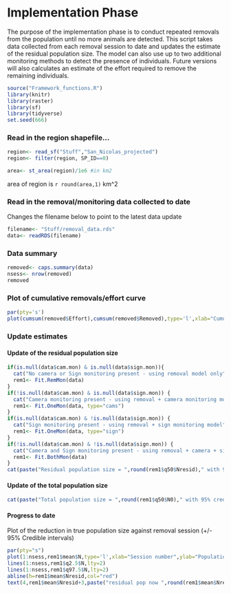Implementation Phase
========================================================

The purpose of the implementation phase is to conduct repeated removals from the population until no more animals are detected.  This script takes data collected from each removal session to date and updates the estimate of the residual population size.  The model can also use up to two additional monitoring methods to detect the presence of individuals.  Future versions will also calculates an estimate of the effort required to remove the remaining individuals.

```r
source("Framework_functions.R")
library(knitr)
library(raster)
library(sf)
library(tidyverse)
set.seed(666)

```

### Read in the region shapefile...

```r
region<- read_sf("Stuff","San_Nicolas_projected")
region<- filter(region, SP_ID==0)

area<- st_area(region)/1e6 #in km2
```

area of region is `r round(area,1)` km^2

### Read in the removal/monitoring data collected to date

Changes the filename below to point to the latest data update
```r
filename<- "Stuff/removal_data.rds"
data<- readRDS(filename)

```
### Data summary
```r
removed<- caps.summary(data)
nsess<- nrow(removed)
removed
```

### Plot of cumulative removals/effort curve

```r
par(pty='s')
plot(cumsum(removed$Effort),cumsum(removed$Removed),type='l',xlab="Cumulative effort",ylab="Cumulative removals")
```

### Update estimates

#### Update of the residual population size

```r
if(is.null(data$cam.mon) & is.null(data$sign.mon)){
  cat("No camera or Sign monitoring present - using removal model only") 
  rem1<- Fit.RemMon(data)
}
if(!is.null(data$cam.mon) & is.null(data$sign.mon)) {
  cat("Camera monitoring present - using removal + camera monitoring model") 
  rem1<- Fit.OneMon(data, type="cams")
}
if(is.null(data$cam.mon) & !is.null(data$sign.mon)) {
  cat("Sign monitoring present - using removal + sign monitoring model") 
  rem1<- Fit.OneMon(data, type="sign")
}
if(!is.null(data$cam.mon) & !is.null(data$sign.mon)) {
  cat("Camera and Sign monitoring present - using removal + camera + sign monitoring model") 
  rem1<- Fit.BothMon(data)
}
cat(paste("Residual population size = ",round(rem1$q50$Nresid)," with 95% credible interval of ",round(rem1$q2.5$Nresid),"-",round(rem1$q97.5$Nresid),sep=""),"\n")
```

#### Update of the total population size
```r
cat(paste("Total population size = ",round(rem1$q50$N0)," with 95% credible interval of ",round(rem1$q2.5$N0),"-",round(rem1$q97.5$N0),sep=""),"\n")

```
#### Progress to date

Plot of the reduction in true population size against removal session (+/- 95% Credible intervals)

```r
par(pty="s")
plot(1:nsess,rem1$mean$N,type='l',xlab="Session number",ylab="Population size",ylim=c(0,rem1$mean$N[1]))
lines(1:nsess,rem1$q2.5$N,lty=2)
lines(1:nsess,rem1$q97.5$N,lty=2)
abline(h=rem1$mean$Nresid,col="red")
text(4,rem1$mean$Nresid+3,paste("residual pop now ",round(rem1$mean$Nresid)),cex=0.8)




```

